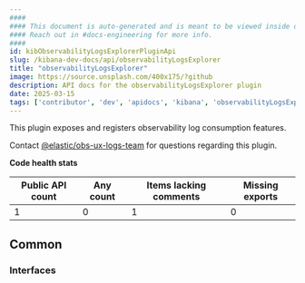 ```yaml
---
####
#### This document is auto-generated and is meant to be viewed inside our experimental, new docs system.
#### Reach out in #docs-engineering for more info.
####
id: kibObservabilityLogsExplorerPluginApi
slug: /kibana-dev-docs/api/observabilityLogsExplorer
title: "observabilityLogsExplorer"
image: https://source.unsplash.com/400x175/?github
description: API docs for the observabilityLogsExplorer plugin
date: 2025-03-15
tags: ['contributor', 'dev', 'apidocs', 'kibana', 'observabilityLogsExplorer']
---
```


This plugin exposes and registers observability log consumption features.

Contact [@elastic/obs-ux-logs-team](https://github.com/orgs/elastic/teams/obs-ux-logs-team) for questions regarding this plugin.

**Code health stats**

| Public API count  | Any count | Items lacking comments | Missing exports |
|-------------------|-----------|------------------------|-----------------|
| 1 | 0 | 1 | 0 |

## Common

### Interfaces
<DocDefinitionList data={observabilityLogsExplorerObj.common.interfaces}/>

